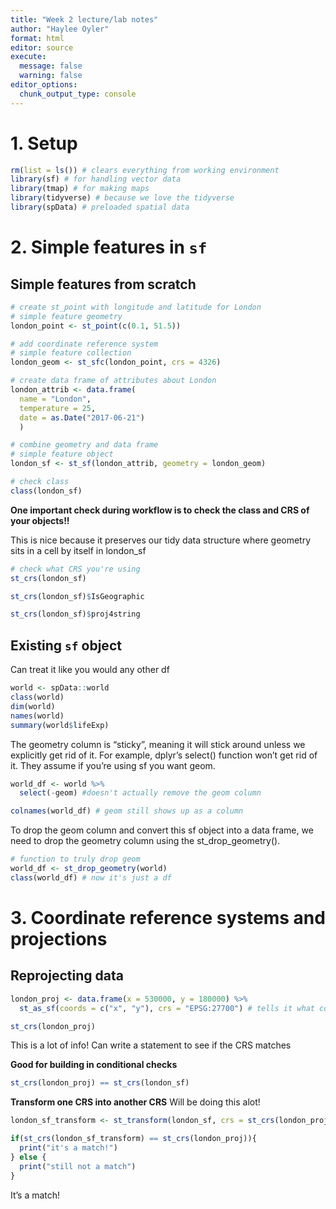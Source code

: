 ```yaml
---
title: "Week 2 lecture/lab notes"
author: "Haylee Oyler"
format: html
editor: source
execute:
  message: false
  warning: false
editor_options: 
  chunk_output_type: console
---
```


# 1. Setup

```r
rm(list = ls()) # clears everything from working environment
library(sf) # for handling vector data
library(tmap) # for making maps
library(tidyverse) # because we love the tidyverse
library(spData) # preloaded spatial data
```

# 2. Simple features in `sf`

## Simple features from scratch

```r
# create st_point with longitude and latitude for London
# simple feature geometry
london_point <- st_point(c(0.1, 51.5))

# add coordinate reference system
# simple feature collection
london_geom <- st_sfc(london_point, crs = 4326)

# create data frame of attributes about London
london_attrib <- data.frame(
  name = "London",
  temperature = 25,
  date = as.Date("2017-06-21")
  )

# combine geometry and data frame
# simple feature object
london_sf <- st_sf(london_attrib, geometry = london_geom)

# check class
class(london_sf)
```

**One important check during workflow is to check the class and CRS of your objects!!**

This is nice because it preserves our tidy data structure where geometry sits in a cell by itself in london_sf

```r
# check what CRS you're using
st_crs(london_sf)

st_crs(london_sf)$IsGeographic

st_crs(london_sf)$proj4string
```

## Existing `sf` object
Can treat it like you would any other df
```r
world <- spData::world
class(world)
dim(world)
names(world)
summary(world$lifeExp)
```

The geometry column is “sticky”, meaning it will stick around unless we explicitly get rid of it. For example, dplyr’s select() function won’t get rid of it. They assume if you're using sf you want geom.
```r
world_df <- world %>%
  select(-geom) #doesn't actually remove the geom column

colnames(world_df) # geom still shows up as a column
```

To drop the geom column and convert this sf object into a data frame, we need to drop the geometry column using the st_drop_geometry().
```r
# function to truly drop geom
world_df <- st_drop_geometry(world)
class(world_df) # now it's just a df
```


# 3. Coordinate reference systems and projections

## Reprojecting data
```r
london_proj <- data.frame(x = 530000, y = 180000) %>% 
  st_as_sf(coords = c("x", "y"), crs = "EPSG:27700") # tells it what columns are storing the coordinates, then what crs the data is in

st_crs(london_proj)
```
This is a lot of info! Can write a statement to see if the CRS matches

**Good for building in conditional checks**
```r
st_crs(london_proj) == st_crs(london_sf)
```

**Transform one CRS into another CRS** Will be doing this alot!
```r
london_sf_transform <- st_transform(london_sf, crs = st_crs(london_proj)) # don't want to hard code anything, use a function to pull the most udpated CRS. 
```

```r
if(st_crs(london_sf_transform) == st_crs(london_proj)){
  print("it's a match!")
} else {
  print("still not a match")
}
```
It's a match!